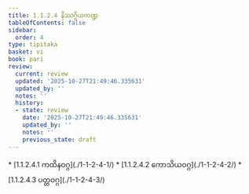 ```yaml
---
title: 1.1.2.4 နိဿဂ္ဂိယကဏ္ဍ
tableOfContents: false
sidebar:
  order: 4
type: tipitaka
basket: vi
book: pari
review:
  current: review
  updated: '2025-10-27T21:49:46.335631'
  updated_by: ''
  notes: ''
  history:
  - state: review
    date: '2025-10-27T21:49:46.335631'
    updated_by: ''
    notes: ''
    previous_state: draft
---
```



<ReviewStatus review={frontmatter.review} showDetails={true} />

<HypothesisAnnotation frontmatter={frontmatter} />

<DynamicBreadcrumb />



<TableOfContents book="pari" section="1.1.2.4">
* [1.1.2.4.1 ကထိနဝဂ္ဂ](./1-1-2-4-1/)
* [1.1.2.4.2 ကောသိယဝဂ္ဂ](./1-1-2-4-2/)
* [1.1.2.4.3 ပတ္တဝဂ္ဂ](./1-1-2-4-3/)
</TableOfContents>
